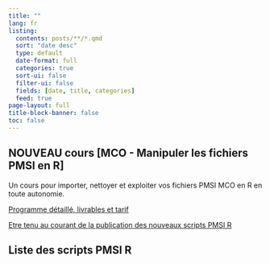 ```yaml
---
title: ""
lang: fr
listing:
  contents: posts/**/*.qmd
  sort: "date desc"
  type: default
  date-format: full
  categories: true
  sort-ui: false
  filter-ui: false
  fields: [date, title, categories]
  feed: true
page-layout: full
title-block-banner: false
toc: false
---
```


::: {.callout-tip}
## **NOUVEAU** cours [MCO - Manipuler les fichiers PMSI en R]  

Un cours pour importer, nettoyer et exploiter vos fichiers PMSI MCO en R en toute autonomie.  

[Programme détaillé, livrables et tarif](formation_mco_file_pmsi.qmd)  
:::

[Etre tenu au courant de la publication des nouveaux scripts PMSI R](http://www.lespmsi.com/scripts-pmsi-r/){target="_blank"}  

## Liste des scripts PMSI R  

